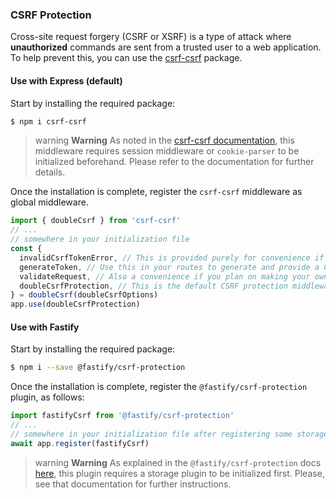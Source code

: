 ### CSRF Protection

Cross-site request forgery (CSRF or XSRF) is a type of attack where **unauthorized** commands are sent from a trusted user to a web application. To help prevent this, you can use the [csrf-csrf](https://github.com/Psifi-Solutions/csrf-csrf) package.

#### Use with Express (default)

Start by installing the required package:

```bash
$ npm i csrf-csrf
```

> warning **Warning** As noted in the [csrf-csrf documentation](https://github.com/Psifi-Solutions/csrf-csrf?tab=readme-ov-file#getting-started), this middleware requires session middleware or `cookie-parser` to be initialized beforehand. Please refer to the documentation for further details.

Once the installation is complete, register the `csrf-csrf` middleware as global middleware.

```typescript
import { doubleCsrf } from 'csrf-csrf'
// ...
// somewhere in your initialization file
const {
  invalidCsrfTokenError, // This is provided purely for convenience if you plan on creating your own middleware.
  generateToken, // Use this in your routes to generate and provide a CSRF hash, along with a token cookie and token.
  validateRequest, // Also a convenience if you plan on making your own middleware.
  doubleCsrfProtection, // This is the default CSRF protection middleware.
} = doubleCsrf(doubleCsrfOptions)
app.use(doubleCsrfProtection)
```

#### Use with Fastify

Start by installing the required package:

```bash
$ npm i --save @fastify/csrf-protection
```

Once the installation is complete, register the `@fastify/csrf-protection` plugin, as follows:

```typescript
import fastifyCsrf from '@fastify/csrf-protection'
// ...
// somewhere in your initialization file after registering some storage plugin
await app.register(fastifyCsrf)
```

> warning **Warning** As explained in the `@fastify/csrf-protection` docs [here](https://github.com/fastify/csrf-protection#usage), this plugin requires a storage plugin to be initialized first. Please, see that documentation for further instructions.
